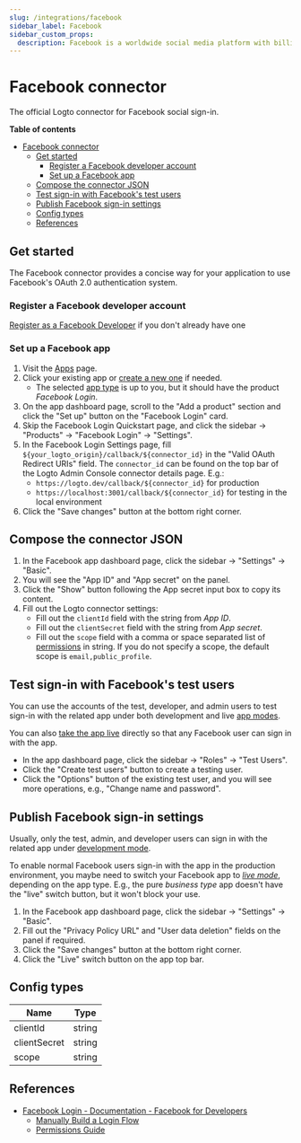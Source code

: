 ```yaml
---
slug: /integrations/facebook
sidebar_label: Facebook
sidebar_custom_props:
  description: Facebook is a worldwide social media platform with billions of users.
---
```



<GuideTip />

# Facebook connector

The official Logto connector for Facebook social sign-in.

**Table of contents**

- [Facebook connector](#facebook-connector)
  - [Get started](#get-started)
    - [Register a Facebook developer account](#register-a-facebook-developer-account)
    - [Set up a Facebook app](#set-up-a-facebook-app)
  - [Compose the connector JSON](#compose-the-connector-json)
  - [Test sign-in with Facebook's test users](#test-sign-in-with-facebooks-test-users)
  - [Publish Facebook sign-in settings](#publish-facebook-sign-in-settings)
  - [Config types](#config-types)
  - [References](#references)

## Get started

The Facebook connector provides a concise way for your application to use Facebook's OAuth 2.0 authentication system.

### Register a Facebook developer account

[Register as a Facebook Developer](https://developers.facebook.com/docs/development/register/) if you don't already have one

### Set up a Facebook app

1. Visit the [Apps](https://developers.facebook.com/apps) page.
2. Click your existing app or [create a new one](https://developers.facebook.com/docs/development/create-an-app) if needed.
   - The selected [app type](https://developers.facebook.com/docs/development/create-an-app/app-dashboard/app-types) is up to you, but it should have the product _Facebook Login_.
3. On the app dashboard page, scroll to the "Add a product" section and click the "Set up" button on the "Facebook Login" card.
4. Skip the Facebook Login Quickstart page, and click the sidebar -> "Products" -> "Facebook Login" -> "Settings".
5. In the Facebook Login Settings page, fill `${your_logto_origin}/callback/${connector_id}` in the "Valid OAuth Redirect URIs" field. The `connector_id` can be found on the top bar of the Logto Admin Console connector details page. E.g.:
   - `https://logto.dev/callback/${connector_id}` for production
   - `https://localhost:3001/callback/${connector_id}` for testing in the local environment
6. Click the "Save changes" button at the bottom right corner.

## Compose the connector JSON

1. In the Facebook app dashboard page, click the sidebar -> "Settings" -> "Basic".
2. You will see the "App ID" and "App secret" on the panel.
3. Click the "Show" button following the App secret input box to copy its content.
4. Fill out the Logto connector settings:
   - Fill out the `clientId` field with the string from _App ID_.
   - Fill out the `clientSecret` field with the string from _App secret_.
   - Fill out the `scope` field with a comma or space separated list of [permissions](https://developers.facebook.com/docs/permissions/reference) in string. If you do not specify a scope, the default scope is `email,public_profile`.

## Test sign-in with Facebook's test users

You can use the accounts of the test, developer, and admin users to test sign-in with the related app under both development and live [app modes](https://developers.facebook.com/docs/development/build-and-test/app-modes).

You can also [take the app live](#take-the-facebook-app-live) directly so that any Facebook user can sign in with the app.

- In the app dashboard page, click the sidebar -> "Roles" -> "Test Users".
- Click the "Create test users" button to create a testing user.
- Click the "Options" button of the existing test user, and you will see more operations, e.g., "Change name and password".

## Publish Facebook sign-in settings

Usually, only the test, admin, and developer users can sign in with the related app under [development mode](https://developers.facebook.com/docs/development/build-and-test/app-modes#development-mode).

To enable normal Facebook users sign-in with the app in the production environment, you maybe need to switch your Facebook app to _[live mode](https://developers.facebook.com/docs/development/build-and-test/app-modes#live-mode)_, depending on the app type.
E.g., the pure _business type_ app doesn't have the "live" switch button, but it won't block your use.

1. In the Facebook app dashboard page, click the sidebar -> "Settings" -> "Basic".
2. Fill out the "Privacy Policy URL" and "User data deletion" fields on the panel if required.
3. Click the "Save changes" button at the bottom right corner.
4. Click the "Live" switch button on the app top bar.

## Config types

| Name         | Type   |
| ------------ | ------ |
| clientId     | string |
| clientSecret | string |
| scope        | string |

## References

- [Facebook Login - Documentation - Facebook for Developers](https://developers.facebook.com/docs/facebook-login/)
  - [Manually Build a Login Flow](https://developers.facebook.com/docs/facebook-login/guides/advanced/manual-flow/)
  - [Permissions Guide](https://developers.facebook.com/docs/facebook-login/guides/permissions)

